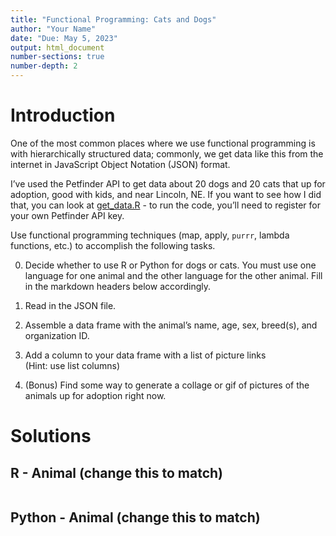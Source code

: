 ```yaml
---
title: "Functional Programming: Cats and Dogs"
author: "Your Name"
date: "Due: May 5, 2023"
output: html_document
number-sections: true
number-depth: 2
---
```


# Introduction

One of the most common places where we use functional programming is with hierarchically structured data; commonly, we get data like this from the internet in JavaScript Object Notation (JSON) format. 

I've used the Petfinder API to get data about 20 dogs and 20 cats that up for adoption, good with kids, and near Lincoln, NE. 
If you want to see how I did that, you can look at [get_data.R](get_data.R) - to run the code, you'll need to register for your own Petfinder API key.

Use functional programming techniques (map, apply, `purrr`, lambda functions, etc.) to accomplish the following tasks. 

0. Decide whether to use R or Python for dogs or cats. You must use one language for one animal and the other language for the other animal. Fill in the markdown headers below accordingly.

1. Read in the JSON file.

2. Assemble a data frame with the animal's name, age, sex, breed(s), and organization ID.

3. Add a column to your data frame with a list of picture links    
(Hint: use list columns)

4. (Bonus) Find some way to generate a collage or gif of pictures of the animals up for adoption right now.

# Solutions
## R - Animal (change this to match)

```r

```


## Python - Animal (change this to match)

```python

```

